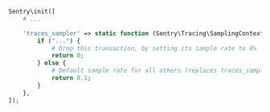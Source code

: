 ```php
Sentry\init([
    # ...

    'traces_sampler' => static function (Sentry\Tracing\SamplingContext $samplingContext): float {
        if ("...") {
            # Drop this transaction, by setting its sample rate to 0%
            return 0;
        } else {
            # Default sample rate for all others (replaces traces_sample_rate)
            return 0.1;
        }
    },
]);
```

